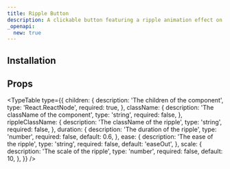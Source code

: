```yaml
---
title: Ripple Button
description: A clickable button featuring a ripple animation effect on click.
_openapi:
  new: true
---
```


<ComponentPreview name="ripple-button-demo" />

## Installation

<ComponentInstallation name="ripple-button" />

## Props

<TypeTable
  type={{
    children: {
      description: 'The children of the component',
      type: 'React.ReactNode',
      required: true,
    },
    className: {
      description: 'The className of the component',
      type: 'string',
      required: false,
    },
    rippleClassName: {
      description: 'The className of the ripple',
      type: 'string',
      required: false,
    },
    duration: {
      description: 'The duration of the ripple',
      type: 'number',
      required: false,
      default: 0.6,
    },
    ease: {
      description: 'The ease of the ripple',
      type: 'string',
      required: false,
      default: 'easeOut',
    },
    scale: {
      description: 'The scale of the ripple',
      type: 'number',
      required: false,
      default: 10,
    },
  }}
/>
